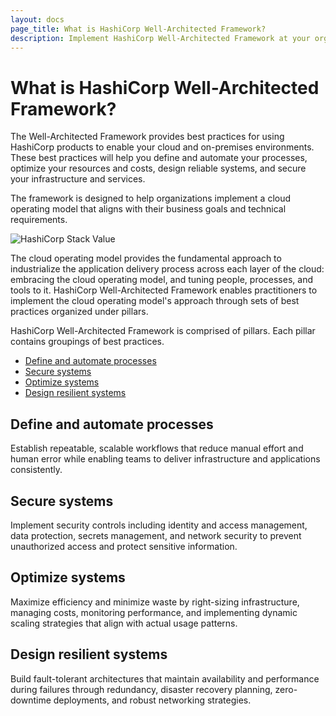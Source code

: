```yaml
---
layout: docs
page_title: What is HashiCorp Well-Architected Framework?
description: Implement HashiCorp Well-Architected Framework at your organization.
---
```


# What is HashiCorp Well-Architected Framework?

The Well-Architected Framework provides best practices for using HashiCorp products to enable your cloud and on-premises environments. These best practices will help you define and automate your processes, optimize your resources and costs, design reliable systems, and secure your infrastructure and services.

The framework is designed to help organizations implement a cloud operating model that aligns with their business goals and technical requirements.

![HashiCorp Stack Value](/img/docs/well-architected-framework/commaturity2020x.png)

The cloud operating model provides the fundamental approach to industrialize the application delivery process across each layer of the cloud: embracing the cloud operating model, and tuning people, processes, and tools to it. HashiCorp Well-Architected Framework enables practitioners to implement the cloud operating model's approach through sets of best practices organized under pillars. 

HashiCorp Well-Architected Framework is comprised of pillars. Each pillar contains groupings of best practices.

- [Define and automate processes](/well-architected-framework/define-and-automate-processes)
- [Secure systems](/well-architected-framework/secure-systems)
- [Optimize systems](/well-architected-framework/optimize-systems)
- [Design resilient systems](/well-architected-framework/design-resilient-systems)

## Define and automate processes

Establish repeatable, scalable workflows that reduce manual effort and human error while enabling teams to deliver infrastructure and applications consistently.

## Secure systems

Implement security controls including identity and access management, data protection, secrets management, and network security to prevent unauthorized access and protect sensitive information.

## Optimize systems

Maximize efficiency and minimize waste by right-sizing infrastructure, managing costs, monitoring performance, and implementing dynamic scaling strategies that align with actual usage patterns.

## Design resilient systems

Build fault-tolerant architectures that maintain availability and performance during failures through redundancy, disaster recovery planning, zero-downtime deployments, and robust networking strategies.
